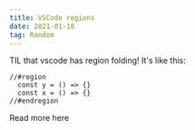 ```yaml
---
title: VSCode regions
date: 2021-01-18
tag: Random
---
```




TIL that vscode has region folding! It's like this:

```tsx
//#region
  const y = () => {}
  const x = () => {}
//#endregion
```

<TextLink href="https://code.visualstudio.com/docs/editor/codebasics#_folding">Read more here</TextLink>
